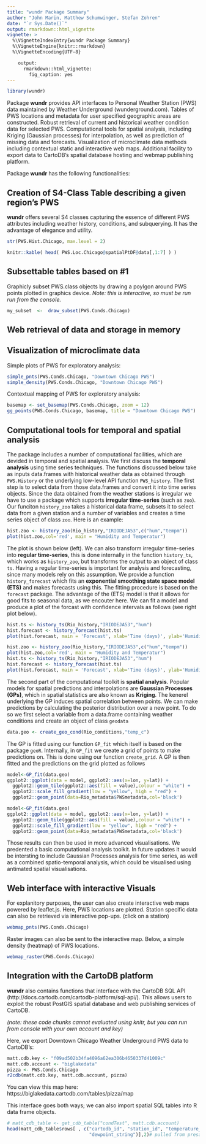 ```yaml
---
title: "wundr Package Summary"
author: "John Marin, Matthew Schumwinger, Stefan Zohren"
date: "`r Sys.Date()`"
output: rmarkdown::html_vignette
vignette: >
  %\VignetteIndexEntry{wundr Package Summary}
  %\VignetteEngine{knitr::rmarkdown}
  %\VignetteEncoding{UTF-8}

    output:
      rmarkdown::html_vignette:
        fig_caption: yes
---
```


```r
library(wundr)
```

Package **wundr** provides API interfaces to Personal Weather Station (PWS) data 
maintained by Weather Underground (wunderground.com). Tables of PWS
locations and metadata for user specified geographic areas are constructed.
Robust retrieval of current and historical weather condition data for
selected PWS. Computational tools for spatial analysis, including Kriging
(Gaussian processes) for interpolation, as well as prediction of missing
data and forecasts. Visualization of microclimate data methods including
contextual static and interactive web maps. Additional facility to export data 
to CartoDB's spatial database hosting and webmap publishing platform.

Package **wundr** has the following functionalities:

## Creation of S4-Class Table describing a given region's PWS 

**wundr** offers several S4 classes capturing the essence of different PWS attributes including weather history, conditions, and subquerying.  It has the advantage of elegance and utility.

```r
str(PWS.Hist.Chicago, max.level = 2)
```

```r
knitr::kable( head( PWS.Loc.Chicago@spatialPtDF@data[,1:7] ) )
```
## Subsettable tables based on #1

Graphicly subset PWS.class objects by drawing a poylgon around PWS points
plotted in graphics device. *Note: this is interactive, so must be run run from 
the console.*
```r
my_subset  <-  draw_subset(PWS.Conds.Chicago)
```

## Web retrieval of data and storage in memory

## Visualization of microclimate data

Simple plots of PWS for exploratory analysis:

```r
simple_pnts(PWS.Conds.Chicago, "Downtown Chicago PWS")
simple_density(PWS.Conds.Chicago, "Downtown Chicago PWS")
```

Contextual mapping of PWS for exploratory analysis:

```r
basemap <- set_basemap(PWS.Conds.Chicago, zoom = 12)
gg_points(PWS.Conds.Chicago, basemap, title = "Downtown Chicago PWS")
```







## Computational tools for temporal and spatial analysis

The package includes a number of computational facilities, which are devided in temporal and spatial analysis. We first discuss the **temporal analysis** using time series techniques. The functions discussed below take as inputs data.frames with historical weather data as obtained through `PWS.History` or the underlying low-level API function `PWS_history`. The first step is to select data from those data.frames and convert it into time series objects. Since the data obtained from the weather stations is irregular we have to use a package which supports **irregular time-series** (such as `zoo`). Our funciton `history_zoo` takes a historical data frame, subsets it to select data from a given station and a number of variables and creates a time series object of class `zoo`. Here is an example:

```r
hist.zoo <- history_zoo(Rio_history,"IRIODEJA53",c("hum","tempm"))
plot(hist.zoo,col='red', main = "Humidity and Temperatur")
```

The plot is shown below (left). We can also transform irregular time-series into **regular time-series**, this is done internally in the function `history_ts`, which works as `history_zoo`, but transforms the output to an object of class `ts`. Having a regular time-series is important for analysis and forecasting, since many models rely on this assumption. We provide a function `history_forecast` which fits an **exponential smoothing state space model (ETS)** and makes forecasts using this. The fitting procedure is based on the `forecast` package. The advantage of the (ETS) model is that it allows for good fits to seasonal data, as we encouter here. We can fit a model and produce a plot of the forcast with confidence intervals as follows (see right plot below).

```r
hist.ts <- history_ts(Rio_history,"IRIODEJA53","hum")
hist.forecast <- history_forecast(hist.ts)
plot(hist.forecast, main = 'Forecast', xlab='Time (days)', ylab='Humidity (%)')
```

```r
hist.zoo <- history_zoo(Rio_history,"IRIODEJA53",c("hum","tempm"))
plot(hist.zoo,col='red', main = "Humidity and Temperatur")
hist.ts <- history_ts(Rio_history,"IRIODEJA53","hum")
hist.forecast <- history_forecast(hist.ts)
plot(hist.forecast, main = 'Forecast', xlab='Time (days)', ylab='Humidity (%)')
```

The second part of the computational toolkit is **spatial analysis**. Popular models for spatial predictions and interpolations are **Gaussian Processes (GPs)**, which in spatial statistics are also known as **Kriging**. The kenerel underlying the GP induces spatial correlation between points. We can make predictions by calculating the posterior distribution over a new point. To do so we first select a variable from a data.frame containing weather conditions and create an object of class `geodata`  
```r
data.geo <- create_geo_cond(Rio_conditions,"temp_c")
```
The GP is fitted using our function `GP_fit` which itself is based on the package `geoR`. Internally, in `GP_fit` we create a grid of points to make predictions on. This is done using our function `create_grid`. A GP is then fitted and the predictions on the grid plotted as follows
```r
model<-GP_fit(data.geo)
ggplot2::ggplot(data = model, ggplot2::aes(x=lon, y=lat)) +
  ggplot2::geom_tile(ggplot2::aes(fill = value),colour = "white") +
  ggplot2::scale_fill_gradient(low = "yellow", high = "red") +
  ggplot2::geom_point(data=Rio_metadata$PWSmetadata,col='black')
```

```r
model<-GP_fit(data.geo)
ggplot2::ggplot(data = model, ggplot2::aes(x=lon, y=lat)) +
  ggplot2::geom_tile(ggplot2::aes(fill = value),colour = "white") +
  ggplot2::scale_fill_gradient(low = "yellow", high = "red") +
  ggplot2::geom_point(data=Rio_metadata$PWSmetadata,col='black')
```

Those results can then be used in more advanced visualisations. We predented a basic computational analysis toolkit. In future updates it would be intersting to include Gaussian Processes analysis for time series, as well as a combined spatio-temporal analysis, which could be visualised using antimated spatial visualisations.







## Web interface with interactive Visuals
For explanitory purposes, the user can also create interactive web maps powered 
by leaflet.js. Here, PWS locations are plotted. Station specific data can 
also be retrieved via interactive pop-ups. (click on a station)

```r
webmap_pnts(PWS.Conds.Chicago)
```

Raster images can also be sent to the interactive map. Below, a simple 
density (heatmap) of PWS locations.

```r
webmap_raster(PWS.Conds.Chicago)
```

## Integration with the CartoDB platform  
**wundr** also contains functions that interface with the CartoDB SQL API
(http://docs.cartodb.com/cartodb-platform/sql-api/). This allows users to exploit the robust PostGIS spatial database and web publishing services of CartoDB.  

*(note: these code chunks cannot evaluated using knitr, but you can run from console with your own account and key)*

Here, we export Downtown Chicago Weather Underground PWS data to CartoDB's:  

```r
matt.cdb.key <- "f09ad502b34fa4096a62ea306b4650337d41009c"
matt.cdb.account <- "biglakedata"
pizza <- PWS.Conds.Chicago
r2cdb(matt.cdb.key, matt.cdb.account, pizza)
```
You can view this map here: https://biglakedata.cartodb.com/tables/pizza/map 

This interface goes both ways; we can also import spatial SQL tables into R data frame objects. 

```r
# matt_cdb_table <- get_cdb_table("condTest", matt.cdb.account)
head(matt_cdb_table$rows[ , c("cartodb_id", "station_id", "temperature_string", 
                              "dewpoint_string")],2)# pulled from presaved data file
```

